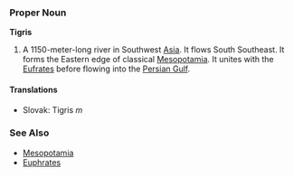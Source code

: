 === Proper Noun ===
'''Tigris'''
# A 1150-meter-long river in Southwest [[Asia]]. It flows South Southeast. It forms the Eastern edge of classical [[Mesopotamia]]. It unites with the [[Eufrates]] before flowing into the [[Persian Gulf]].
==== Translations ====
*Slovak: Tigris ''m''
=== See Also ===
* [[Mesopotamia]]
* [[Euphrates]]